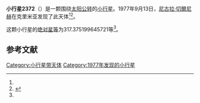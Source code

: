 {{Infobox planet
| bgcolour = #FFFFC0
| name = 2372 Proskurin
| symbol = 
| image = 
| caption = 
| discovery = yes
| discovery_ref = 
| discoverer = [[尼古拉·切爾尼赫|尼古拉·切爾尼赫]]
| discovery_site = [[克里米亚|克里米亚]] 
| discovered = 1977年9月13日
| designations = yes
| mp_name = 
| named_after = 
| alt_names = 1977 RA8/ 1949 QK2 / 1950 XR / 1961 XW / 1972 VR1 / A906 VD
| mp_category = [[主带小行星|主带小行星]]
| orbit_ref = <ref name="a">[http://ssd.jpl.nasa.gov/sbdb.cgi?sstr=2372 2372 Proskurin] {{Wayback|url=http://ssd.jpl.nasa.gov/sbdb.cgi?sstr=2372 |date=20200820030053 }}，小行星數據庫瀏覽器（JPL Small-Body Database Browser）－[[美国国家航空航天局|美国国家航空航天局]]喷气推进实验室</ref>
| epoch = 2456400.5 (2013年4月18日更新)
| aphelion = {{convert|3.66825904885199|AU|km|3|abbr=on|lk=out}}
| perihelion = {{convert|2.558587119720264|AU|km|3|abbr=on}}
| semimajor = {{convert|3.113423084286127|AU|km|3|abbr=on}}
| eccentricity = 0.178207699
| period = 2006.576116 [[日|日]]<br />5.49[[儒略年|儒略年]]
| avg_speed = 
| inclination = 2.743673888191233
| asc_node = 98.22151404076425
| mean_anomaly = 
| arg_peri = 317.375199645721
| satellites = 
| physical_characteristics = yes
| dimensions = 
| mass = 
| density = 
| surface_grav = 
| escape_velocity = 
| sidereal_day = 
| axial_tilt = 
| pole_ecliptic_lat = 
| pole_ecliptic_lon = 
| albedo = 
| temperatures= 
| temp_name1 = 
| mean_temp_1 = 
| max_temp_1 = 
| temp_name2 = 
| max_temp_2 = 
| spectral_type = 
| abs_magnitude = 317.375199645721
}}

'''小行星2372'''（{{lang-en|2372 Proskurin}}）是一颗围绕[[太阳|太阳]][[公转|公转]]的[[小行星|小行星]]。1977年9月13日，[[尼古拉·切爾尼赫|尼古拉·切爾尼赫]]在克里米亚发现了此天体<ref name="a" /><ref>{{cite news|title=小行星列表|url=http://cfa-www.harvard.edu/iau/lists/NumberedMPs.txt|accessdate=2013-07-08|newspaper=哈佛大学|archive-date=2008-05-17|archive-url=https://web.archive.org/web/20080517010638/http://cfa-www.harvard.edu/iau/lists/NumberedMPs.txt|dead-url=no}}</ref>。

这颗小行星的[[绝对星等|绝对星等]]为317.375199645721等<ref name="a" />。

==参考文献==
{{reflist}}
{{Minor Planet Number|[[小行星2371|小行星2371]]|[[小行星2373|小行星2373]]}}

{{小天体}}

[[Category:小行星带天体|Category:小行星带天体]]
[[Category:1977年发现的小行星|Category:1977年发现的小行星]]

{{asteroid-stub}}